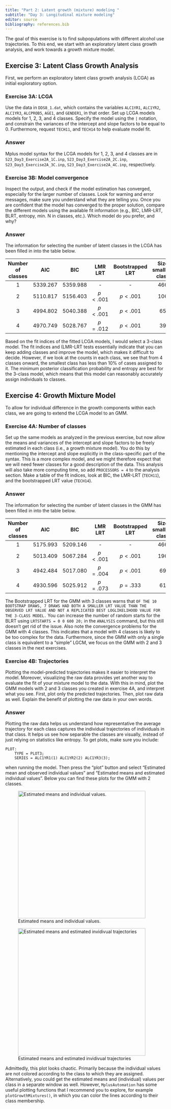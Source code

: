 ```yaml
---
title: "Part 2: Latent growth (mixture) modeling "
subtitle: "Day 3: Longitudinal mixture modeling"
editor: source
bibliography: references.bib
---
```


The goal of this exercise is to find subpopulations with different alcohol use trajectories. To this end, we start with an exploratory latent class growth analysis, and work towards a growth mixture model.

## Exercise 3: Latent Class Growth Analysis
First, we perform an exploratory latent class growth analysis (LCGA) as initial exploratory option. 

### Exercise 3A: LCGA
Use the data in `DDS8_1.dat`, which contains the variables `ALC1YR1`, `ALC1YR2`, `ALC1YR3`, `ALCPROB5`, `AGE1`, and `GENDER1`, in that order. Set up LCGA models models for 1, 2, 3, and 4 classes. Specify the model using the `|` notation, and constrain the variances of the intercept and slope factors to be equal to 0. Furthermore, request `TECH11`, and `TECH14` to help evaluate model fit. 

::: {.callout-caution collapse="true"}
### Answer
Mplus model syntax for the LCGA models for 1, 2, 3, and 4 classes are in `S23_Day3_Exercise2A_1C.inp`, `S23_Day3_Exercise2A_2C.inp`, `S23_Day3_Exercise2A_3C.inp`, `S23_Day3_Exercise2A_4C.inp`, respectively.
:::

### Exercise 3B: Model convergence
Inspect the output, and check if the model estimation has converged, especially for the larger number of classes. Look for warning and error messages, make sure you understand what they are telling you. Once you are confident that the model has converged to the proper solution, compare the different models using the available fit information (e.g., BIC, LMR-LRT, BLRT, entropy, min. N in classes, etc.). Which model do you prefer, and why?

::: {.callout-caution collapse="true"}
### Answer
The information for selecting the number of latent classes in the LCGA has been filled in into the table below. 

| Number of classes | AIC | BIC | LMR LRT | Bootstrapped LRT | Size smallest class |
|:-----------------:|:---:|:---:|:-------:|:----------------:|:-------------------:|
| 1                 | 5339.267 | 5359.988 | -     | -        | 466                 |
| 2                 | 5110.817 | 5156.403 | $p < .001$ | $p < .001$ | 106         |
| 3                 | 4994.802 | 5040.388 | $p < .001$ | $p < .001$  | 65        |
| 4                 | 4970.749 | 5028.767 | $p = .012$ | $p < .001$   | 39         |


Based on the fit indices of the fitted LCGA models, I would select a 3-class model. The fit indices and (LMR-LRT tests essentially indicate that you can keep adding classes and improve the model, which makes it difficult to decide. However, if we look at the counts in each class, we see that from 4 classes onward, the smallest class has less than 10% of cases assigned to it. The minimum posterior classification probability and entropy are best for the 3-class model, which means that this model can reasonably accurately assign individuals to classes.
:::

## Exercise 4: Growth Mixture Model
To allow for individual difference in the growth components within each class, we are going to extend the LCGA model to an GMM. 

### Exercise 4A: Number of classes
Set up the same models as analyzed in the previous exercise, but now allow the means and variances of the intercept and slope factors to be freely estimated in each class (i.e., a growth mixture model). You do this by mentioning the intercept and slope explicitly in the class-specific part of the syntax. This is a more complex model, and we might therefore expect that we will need fewer classes for a good description of the data. This analysis will also take more computing time, so add `PROCESSORS = 4` to the analysis section. Make a table of the fit indices, look at BIC, the LMR-LRT (`TECH11`), and the bootstrapped LRT value (`TECH14`).

::: {.callout-caution collapse="true"}
### Answer

The information for selecting the number of latent classes in the GMM has been filled in into the table below. 

| Number of classes | AIC | BIC | LMR LRT | Bootstrapped LRT | Size smallest class |
|:-----------------:|:---:|:---:|:-------:|:----------------:|:-------------------:|
| 1                 | 5175.993 | 5209.146 | -     | -        | 466                 |
| 2                 | 5013.409 | 5067.284 | $p < .001$ | $p < .001$ | 196         |
| 3                 | 4942.484 | 5017.080 | $p =  .004$ | $p < .001$ |   69        |
| 4                 | 4930.596 | 5025.912 | $p = .073$ | $p = .333$   | 61         |

The Bootstrapped LRT for the GMM with 3 classes warns that `OF THE 10 BOOTSTRAP DRAWS, 7 DRAWS HAD BOTH A SMALLER LRT VALUE THAN THE OBSERVED LRT VALUE AND NOT A REPLICATED BEST LOGLIKELIHOOD VALUE FOR THE 3-CLASS MODEL.` You can increase the number of random starts for the BLRT using `LRTSTARTS = 0 0 600 20;` in the `ANALYSIS` command, but this still doesn't get rid of the issue. Also note the convergence problems for the GMM with 4 classes. This indicates that a model with 4 classes is likely to be too complex for the data. Furthermore, since the GMM with only a single class is equivalent to a "simple" LGCM, we focus on the GMM with 2 and 3 classes in the next exercises. 
:::

### Exercise 4B: Trajectories
Plotting the model-predicted trajectories makes it easier to interpret the model. Moreover, visualizing the raw data provides yet another way to evaluate the fit of your mixture model to the data. With this in mind, plot the GMM models with 2 and 3 classes you created in exercise 4A, and interpret what you see. First, plot only the predicted trajectories. Then, plot raw data as well. Explain the benefit of plotting the raw data in your own words.

::: {.callout-caution collapse="true"}
### Answer
Plotting the raw data helps us understand how representative the average trajectory for each class captures the individual trajectories of individuals in that class. It helps us see how separable the classes are visually, instead of just relying on statistics like entropy. To get plots, make sure you include:

```
PLOT:
    TYPE = PLOT3;
    SERIES = ALC1YR1(1) ALC1YR2(2) ALC1YR3(3);
```
when running the model. Then press the "plot" button and select "Estimated mean and observed individual values" and "Estimated means and estimated individual values". Below you can find these plots for the GMM with 2 classes.

![Estimated means and individual values.](./figures/exercise1D-estimatedMeansIndividualValues.jpg){width="400px"}

![Estimated means and estimated invidivual trajectories](./figures/exercise1D-estimatedMeansAndValues.jpg){width="400px"}

Admittedly, this plot looks chaotic. Primarily because the individual values are not colored according to the class to which they are assigned. Alternatively, you could get the estimated means and (individual) values per class in a separate window as well. However, `MplusAutomation` has some useful plotting functions that I recommend you to explore, for example `plotGrowthMixtures()`, in which you can color the lines according to their class membership.
:::
